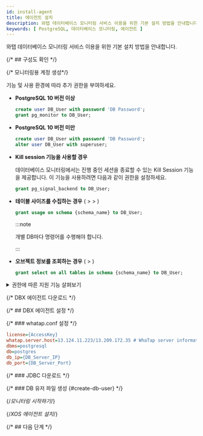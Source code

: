 ```yaml
---
id: install-agent
title: 에이전트 설치
description: 와탭 데이터베이스 모니터링 서비스 이용을 위한 기본 설치 방법을 안내합니다.
keywords: [ PostgreSQL, 데이터베이스 모니터링, 에이전트 ]
---
```



와탭 데이터베이스 모니터링 서비스 이용을 위한 기본 설치 방법을 안내합니다.


<Agentsignupguide />

<Youtube ko='e_UpCgapfQY' en='MIo3HRIOt8M' ja='MIo3HRIOt8M' />


<Createprojectv2 />

{/* ## 구성도 확인 */}

<CheckType />

{/* 모니터링용 계정 생성*/}


<Dbcreatemonitoringaccount />

기능 및 사용 환경에 따라 추가 권한을 부여하세요.

* **PostgreSQL 10 버전 이상**

  ```sql title="SQL"
  create user DB_User with password 'DB Password'; 
  grant pg_monitor to DB_User;
  ```

* **PostgreSQL 10 버전 미만**

  ```sql title="SQL"
  create user DB_User with password 'DB Password';
  alter user DB_User with superuser;
  ```

* **Kill session 기능을 사용할 경우**

  데이터베이스 모니터링에서는 진행 중인 세션을 종료할 수 있는 <UI>Kill Session</UI> 기능을 제공합니다. 이 기능을 사용하려면 다음과 같이 권한을 설정하세요.

  ```sql title="SQL"
  grant pg_signal_backend to DB_User;
  ```

* **테이블 사이즈를 수집하는 경우** (<Cmdname sid="side_reportStat" className="uitext" /> &gt; <Cmdname sid="side_dbSize" className="uitext" /> &gt; <Cmdname sid="TTL06572" className="uitext" />)

  ```sql title="SQL"
  grant usage on schema {schema_name} to DB_User;
  ```

  :::note

  개별 DB마다 명령어를 수행해야 합니다.

  :::

* **오브젝트 정보를 조회하는 경우** (<Cmdname sid="side_analysis" className="uitext" /> &gt; <Cmdname sid="side_dbObjectInfo" className="uitext" />)

  ```sql title="SQL"
  grant select on all tables in schema {schema_name} to DB_User;
  ```

<details>

<summary>권한에 따른 지원 기능 살펴보기</summary>

**기본 권한** 외의 권한은 사용자의 환경에 따라 부여하지 않아도 됩니다. 단, 일부 기능이 동작하지 않을 수 있습니다.

<div className="c4-5-30-25-40">

| 권한 | command | 메뉴 및 기능 | 상세 내역 |
| -- | -- | -- | -- |
| 기본 권한 | `grant pg_monitor to whatap;` | <Cmdname sid="side_dbMonitoring" className="uitext" /> / <Cmdname sid="side_multiInstance" className="uitext" /> / <Cmdname sid="side_dbSqlStat" className="uitext" /> | `grant pg_read_all_stats,pg_read_all_settings to DB_User;` 와 동일 |
| 상세 권한 | `grant usage on schema {schema_name} to whatap;` | <Cmdname sid="side_dbSize" className="uitext" /> / <Cmdname sid="TTL06572" className="uitext" /> | 해당 DB의 모든 스키마에 대해 권한 필요 |
| \^ | `grant select on all tables in schema {schema_name} to whatap;` | 테이블 레이아웃 조회 | - |
| \^ | `grant pg_read_all_settings to whatap;` | 파라미터 조회 | 특정 파라미터 값이 보이지 않을 수 있음 |
| <Cmdname sid="session_kill" className="uitext" /> | `grant pg_signal_backend to whatap;` | <Cmdname sid="active_sessions" className="uitext" /> &gt; <Cmdname sid="session_kill" className="uitext" /> | PostgreSQL 9.6 버전 이하는 superuser 권한 필요 |

</div>

</details>


<Accesskeyv2 />

{/* DBX 에이전트 다운로드 */}

<DownloadDBXagent />

{/* ## DBX 에이전트 설정 */}

<SettingsDBXagent />

{/* ### whatap.conf 설정 */}

<Whatapconf />

```ini title='whatap.conf'
license={AccessKey}
whatap.server.host=13.124.11.223/13.209.172.35 # WhaTap server information
dbms=postgresql
db=postgres
db_ip={DB_Server_IP}
db_port={DB_Server_Port} 
```

{/* ### JDBC 다운로드 */}

<JDBCDownload />

{/* ### DB 유저 파일 생성 {#create-db-user} */}

<DBuserDesc level={3} />


<Dbcreatedbuserfilebody /> 


{/*모니터링 시작하기*/}

<Dbrunagent />

{/*XOS 에이전트 설치*/}

<Dbinstallxosagent /> 

{/* ## 다음 단계 */}

<NextStep />